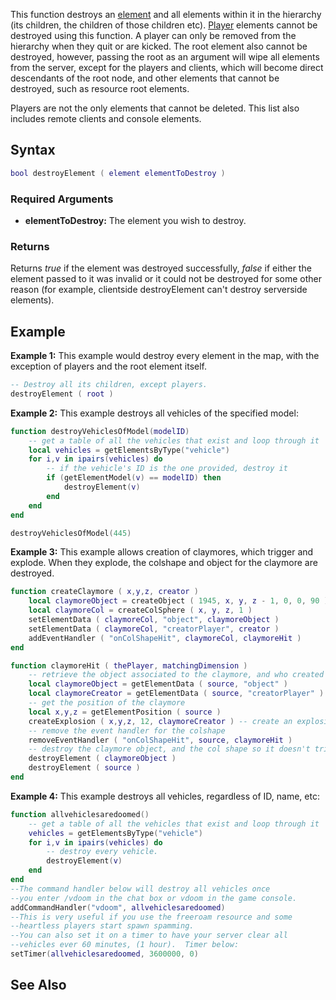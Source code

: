 
{{Server client function}}
This function destroys an [[/element.md|element]] and all elements within it in the hierarchy (its children, the children of those children etc). [[/player.md|Player]] elements cannot be destroyed using this function. A player can only be removed from the hierarchy when they quit or are kicked. The root element also cannot be destroyed, however, passing the root as an argument will wipe all elements from the server, except for the players and clients, which will become direct descendants of the root node, and other elements that cannot be destroyed, such as resource root elements.

Players are not the only elements that cannot be deleted. This list also includes remote clients and console elements.
{{Note|As element ids are eventually recycled, always make sure you nil variables containing the element after calling this function}}

==Syntax== 
<syntaxhighlight lang="lua">
bool destroyElement ( element elementToDestroy )
</syntaxhighlight> 
{{OOP||[[/element.md|element]]:destroy||}}

===Required Arguments=== 
*'''elementToDestroy:''' The element you wish to destroy. 

===Returns===
Returns ''true'' if the element was destroyed successfully, ''false'' if either the element passed to it was invalid or it could not be destroyed for some other reason (for example, clientside destroyElement can't destroy serverside elements).

==Example==
'''Example 1:''' This example would destroy every element in the map, with the exception of players and the root element itself.
<syntaxhighlight lang="lua">
-- Destroy all its children, except players.
destroyElement ( root )
</syntaxhighlight>

'''Example 2:''' This example destroys all vehicles of the specified model:
<syntaxhighlight lang="lua">
function destroyVehiclesOfModel(modelID)
	-- get a table of all the vehicles that exist and loop through it
	local vehicles = getElementsByType("vehicle")
	for i,v in ipairs(vehicles) do
		-- if the vehicle's ID is the one provided, destroy it
		if (getElementModel(v) == modelID) then
			destroyElement(v)
		end
	end
end

destroyVehiclesOfModel(445)
</syntaxhighlight>

'''Example 3:''' This example allows creation of claymores, which trigger and explode.  When they explode, the colshape and object for the claymore are destroyed.
<syntaxhighlight lang="lua">function createClaymore ( x,y,z, creator )
	local claymoreObject = createObject ( 1945, x, y, z - 1, 0, 0, 90 )  -- create an object which looks like a claymore
	local claymoreCol = createColSphere ( x, y, z, 1 )                   -- create a col sphere with radius 1
	setElementData ( claymoreCol, "object", claymoreObject )             -- store the object of the claymore
	setElementData ( claymoreCol, "creatorPlayer", creator )             -- store the person who created it
	addEventHandler ( "onColShapeHit", claymoreCol, claymoreHit )        -- add an event handler to the colshape
end

function claymoreHit ( thePlayer, matchingDimension )
	-- retrieve the object associated to the claymore, and who created it
	local claymoreObject = getElementData ( source, "object" )
	local claymoreCreator = getElementData ( source, "creatorPlayer" )
	-- get the position of the claymore
	local x,y,z = getElementPosition ( source )
	createExplosion ( x,y,z, 12, claymoreCreator ) -- create an explosion, associated to the creator, of a small size at the col's position
	-- remove the event handler for the colshape
	removeEventHandler ( "onColShapeHit", source, claymoreHit )
	-- destroy the claymore object, and the col shape so it doesn't trigger again.
	destroyElement ( claymoreObject )
	destroyElement ( source )
end
</syntaxhighlight>
'''Example 4:''' This example destroys all vehicles, regardless of ID, name, etc:
<syntaxhighlight lang="lua">
function allvehiclesaredoomed()
	-- get a table of all the vehicles that exist and loop through it
	vehicles = getElementsByType("vehicle")
	for i,v in ipairs(vehicles) do
		-- destroy every vehicle.
		destroyElement(v)
	end
end
--The command handler below will destroy all vehicles once
--you enter /vdoom in the chat box or vdoom in the game console.
addCommandHandler("vdoom", allvehiclesaredoomed)
--This is very useful if you use the freeroam resource and some
--heartless players start spawn spamming.
--You can also set it on a timer to have your server clear all
--vehicles ever 60 minutes, (1 hour).  Timer below:
setTimer(allvehiclesaredoomed, 3600000, 0)
</syntaxhighlight>

==See Also==
{{Element functions}}